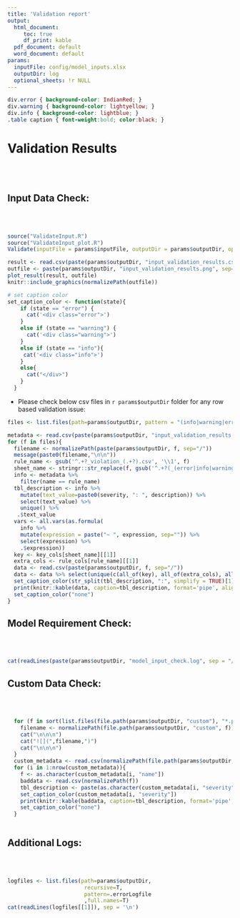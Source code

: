 ```yaml
---
title: 'Validation report'
output:
  html_document:
     toc: true
     df_print: kable
  pdf_document: default
  word_document: default
params:
  inputFile: config/model_inputs.xlsx
  outputDir: log
  optional_sheets: !r NULL
---
```

```css
div.error { background-color: IndianRed; }
div.warning { background-color: lightyellow; }
div.info { background-color: lightblue; }
.table caption { font-weight:bold; color:black; }
```
# Validation Results
<br><br>

## Input Data Check:
<br><br>
```r
source("ValidateInput.R")
source("ValidateInput_plot.R")
Validate(inputFile = params$inputFile, outputDir = params$outputDir, optional_sheets=params$optional_sheets)
```

```r
result <- read.csv(paste(params$outputDir, "input_validation_results.csv", sep="/"))
outfile <- paste(params$outputDir, "input_validation_results.png", sep="/")
plot_result(result, outfile)
knitr::include_graphics(normalizePath(outfile))

# set caption color
set_caption_color <- function(state){
    if (state == "error") {
      cat('<div class="error">')
    }
    else if (state == "warning") {
      cat('<div class="warning">')
    }
    else if (state == "info"){
     cat('<div class="info">')
    }
    else{
      cat("</div>")
    }
  }
```

-   Please check below csv files in `r params$outputDir` folder for any row based validation issue:


```r
files <- list.files(path=params$outputDir, pattern = "(info|warning|error).*.csv")

metadata <- read.csv(paste(params$outputDir, "input_validation_results.csv", sep="/"))
for (f in files){
  filename <- normalizePath(paste(params$outputDir, f, sep="/"))
  message(paste0(filename,"\n\n"))
  rule_name <- gsub('^.+?_violation_(.+?).csv', '\\1', f)
  sheet_name <- stringr::str_replace(f, gsub('^.+?(_(error|info|warning))', '\\1', f), "")
  info <- metadata %>%
    filter(name == rule_name)
  tbl_description <- info %>%
    mutate(text_value=paste0(severity, ": ", description)) %>%
    select(text_value) %>%
    unique() %>% 
   .$text_value
  vars <- all.vars(as.formula(
    info %>% 
    mutate(expression = paste("~ ", expression, sep="")) %>%
    select(expression) %>%
    .$expression))
  key <- key_cols[sheet_name][[1]]
  extra_cols <- rule_cols[rule_name][[1]]
  data <- read.csv(paste(params$outputDir, f, sep="/"))
  data <- data %>% select(unique(c(all_of(key), all_of(extra_cols), all_of(vars))))
  set_caption_color(str_split(tbl_description, ":", simplify = TRUE)[1])
  print(knitr::kable(data, caption=tbl_description, format='pipe', align = "l"))
  set_caption_color("none")
}
```
## Model Requirement Check:
<br><br>
```r
cat(readLines(paste(params$outputDir, "model_input_check.log", sep = "/")), sep = '\n')
```
## Custom Data Check:
<br><br>
```r
  for (f in sort(list.files(file.path(params$outputDir, "custom"), "*.png"))){
    filename <- normalizePath(file.path(params$outputDir, "custom", f))
    cat("\n\n\n")
    cat("![](",filename,")")
    cat("\n\n\n")
  }
  custom_metadata <- read.csv(normalizePath(file.path(params$outputDir, "custom", "custom_validation_results.csv")))
  for (i in 1:nrow(custom_metadata)){
    f <- as.character(custom_metadata[i, "name"])
    baddata <- read.csv(normalizePath(f))
    tbl_description <- paste(as.character(custom_metadata[i, "severity"]), ": ", as.character(custom_metadata[i, "description"]))
    set_caption_color(custom_metadata[i, "severity"])
    print(knitr::kable(baddata, caption=tbl_description, format='pipe', align = "l"))
    set_caption_color("none")
  }
  
```
## Additional Logs:
<br><br>
```r
logfiles <- list.files(path=params$outputDir,
                        recursive=T,
                        pattern=.errorLogfile
                        ,full.names=T)
cat(readLines(logfiles[[1]]), sep = '\n')
```
